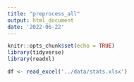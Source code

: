 ```yaml
---
title: "preprocess_all"
output: html_document
date: '2022-06-22'
---
```


```r
knitr::opts_chunk$set(echo = TRUE)
library(tidyverse)
library(readxl)
```

```r
df <- read_excel('../data/stats.xlsx')
```

